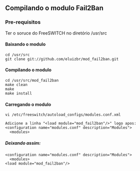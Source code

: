 == Compilando o modulo Fail2Ban ==
=== Pre-requisitos ===

Ter o soruce do FreeSWITCH no diretório /usr/src

==== Baixando o modulo ====

<pre>
cd /usr/src
git clone git://github.com/eluizbr/mod_fail2ban.git
</pre>

==== Compilando o modulo ====

<pre>
cd /usr/src/mod_fail2ban
make clean
make
make install
</pre>

==== Carregando o modulo ====

<pre>
vi /etc/freeswitch/autoload_configs/modules.conf.xml

Adicione a linha "<load module="mod_fail2ban"/>" logo apos:
<configuration name="modules.conf" description="Modules">
  <modules>

</pre>
===== Deixando assim: =====
<pre>
<configuration name="modules.conf" description="Modules">
  <modules>
<load module="mod_fail2ban"/>

</pre>